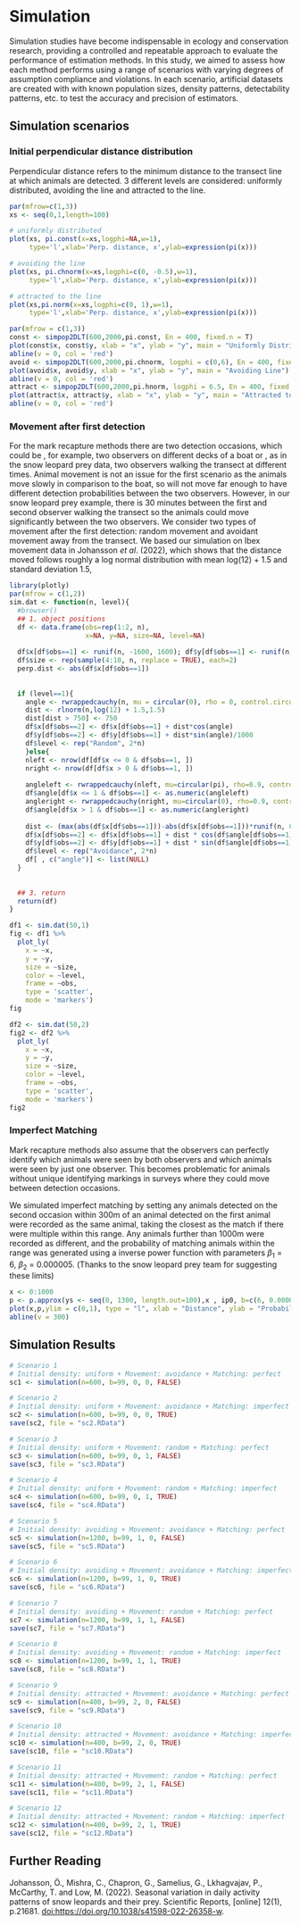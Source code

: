# Simulation

Simulation studies have become indispensable in ecology and conservation research, providing a controlled and repeatable approach to evaluate the performance of estimation methods. In this study, we aimed to assess how each method performs using a range of scenarios with varying degrees of assumption compliance and violations. In each scenario, artificial datasets are created with with known population sizes, density patterns, detectability patterns, etc. to test the accuracy and precision of estimators.

## Simulation scenarios

### Initial perpendicular distance distribution

Perpendicular distance refers to the minimum distance to the transect line at which animals are detected. 3 different levels are considered: uniformly distributed, avoiding the line and attracted to the line.

```r
par(mfrow=c(1,3))
xs <- seq(0,1,length=100)

# uniformly distributed
plot(xs, pi.const(x=xs,logphi=NA,w=1),
     type='l',xlab='Perp. distance, x',ylab=expression(pi(x)))

# avoiding the line
plot(xs, pi.chnorm(x=xs,logphi=c(0, -0.5),w=1),
     type='l',xlab='Perp. distance, x',ylab=expression(pi(x)))

# attracted to the line
plot(xs,pi.norm(x=xs,logphi=c(0, 1),w=1),
     type='l',xlab='Perp. distance, x',ylab=expression(pi(x)))

```

```r
par(mfrow = c(1,3))
const <- simpop2DLT(600,2000,pi.const, En = 400, fixed.n = T)
plot(const$x, const$y, xlab = "x", ylab = "y", main = "Uniformly Distributed")
abline(v = 0, col = 'red')
avoid <- simpop2DLT(600,2000,pi.chnorm, logphi = c(0,6), En = 400, fixed.n = T)
plot(avoid$x, avoid$y, xlab = "x", ylab = "y", main = "Avoiding Line")
abline(v = 0, col = 'red')
attract <- simpop2DLT(600,2000,pi.hnorm, logphi = 6.5, En = 400, fixed.n = T)
plot(attract$x, attract$y, xlab = "x", ylab = "y", main = "Attracted to Line")
abline(v = 0, col = 'red')
```

### Movement after first detection

For the mark recapture methods there are two detection occasions, which could be , for example, two observers on different decks of a boat or , as in the snow leopard prey data, two observers walking the transect at different times. Animal movement is not an issue for the first scenario as the animals move slowly in comparison to the boat, so will not move far enough to have different detection probabilities between the two observers. However, in our snow leopard prey example, there is 30 minutes between the first and second observer walking the transect so the animals could move significantly between the two observers. We consider two types of movement after the first detection: random movement and avoidant movement away from the transect. We based our simulation on Ibex movement data in Johansson *et al*. (2022), which shows that the distance moved follows roughly a log normal distribution with mean log(12) + 1.5 and standard deviation 1.5,

```r
library(plotly)
par(mfrow = c(1,2))
sim.dat <- function(n, level){
  #browser()
  ## 1. object positions
  df <- data.frame(obs=rep(1:2, n),
                   x=NA, y=NA, size=NA, level=NA)
  
  df$x[df$obs==1] <- runif(n, -1600, 1600); df$y[df$obs==1] <- runif(n, 0, 600)
  df$size <- rep(sample(4:10, n, replace = TRUE), each=2)
  perp.dist <- abs(df$x[df$obs==1])
  
  
  if (level==1){
    angle <- rwrappedcauchy(n, mu = circular(0), rho = 0, control.circular=list(units="radian"))
    dist <- rlnorm(n,log(12) + 1.5,1.5)
    dist[dist > 750] <- 750
    df$x[df$obs==2] <- df$x[df$obs==1] + dist*cos(angle)
    df$y[df$obs==2] <- df$y[df$obs==1] + dist*sin(angle)/1000
    df$level <- rep("Random", 2*n)
    }else{
    nleft <- nrow(df[df$x <= 0 & df$obs==1, ])
    nright <- nrow(df[df$x > 0 & df$obs==1, ])
    
    angleleft <- rwrappedcauchy(nleft, mu=circular(pi), rho=0.9, control.circular=list(units="radian"))
    df$angle[df$x <= 1 & df$obs==1] <- as.numeric(angleleft)
    angleright <- rwrappedcauchy(nright, mu=circular(0), rho=0.9, control.circular=list(units="radian"))
    df$angle[df$x > 1 & df$obs==1] <- as.numeric(angleright)
    
    dist <- (max(abs(df$x[df$obs==1]))-abs(df$x[df$obs==1]))*runif(n, 0, 0.1)*2.5
    df$x[df$obs==2] <- df$x[df$obs==1] + dist * cos(df$angle[df$obs==1])
    df$y[df$obs==2] <- df$y[df$obs==1] + dist * sin(df$angle[df$obs==1])/1000
    df$level <- rep("Avoidance", 2*n)
    df[ , c("angle")] <- list(NULL)
  }
  
  
  ## 3. return
  return(df)
}

df1 <- sim.dat(50,1)
fig <- df1 %>%
  plot_ly(
    x = ~x,
    y = ~y,
    size = ~size,
    color = ~level,
    frame = ~obs,
    type = 'scatter',
    mode = 'markers')
fig
```

```r
df2 <- sim.dat(50,2)
fig2 <- df2 %>%
  plot_ly(
    x = ~x,
    y = ~y,
    size = ~size,
    color = ~level,
    frame = ~obs,
    type = 'scatter',
    mode = 'markers')
fig2
```

### Imperfect Matching

Mark recapture methods also assume that the observers can perfectly identify which animals were seen by both observers and which animals were seen by just one observer. This becomes problematic for animals without unique identifying markings in surveys where they could move between detection occasions.

We simulated imperfect matching by setting any animals detected on the second occasion within 300m of an animal detected on the first animal were recorded as the same animal, taking the closest as the match if there were multiple within this range. Any animals further than 1000m were recorded as different, and the probability of matching animals within the range was generated using a inverse power function with parameters $\beta_1$ = 6, $\beta_2$ = 0.000005. (Thanks to the snow leopard prey team for suggesting these limits)

```r
x <- 0:1000
p <- p.approx(ys <- seq(0, 1300, length.out=100),x , ip0, b=c(6, 0.000005), what = "px")
plot(x,p,ylim = c(0,1), type = "l", xlab = "Distance", ylab = "Probability")
abline(v = 300)
```

## Simulation Results

```r
# Scenario 1
# Initial density: uniform + Movement: avoidance + Matching: perfect
sc1 <- simulation(n=600, b=99, 0, 0, FALSE)
```

```r
# Scenario 2
# Initial density: uniform + Movement: avoidance + Matching: imperfect
sc2 <- simulation(n=600, b=99, 0, 0, TRUE)
save(sc2, file = "sc2.RData")
```

```r
# Scenario 3
# Initial density: uniform + Movement: random + Matching: perfect
sc3 <- simulation(n=600, b=99, 0, 1, FALSE)
save(sc3, file = "sc3.RData")
```

```r
# Scenario 4
# Initial density: uniform + Movement: random + Matching: imperfect
sc4 <- simulation(n=600, b=99, 0, 1, TRUE)
save(sc4, file = "sc4.RData")
```

```r
# Scenario 5
# Initial density: avoiding + Movement: avoidance + Matching: perfect
sc5 <- simulation(n=1200, b=99, 1, 0, FALSE)
save(sc5, file = "sc5.RData")
```

```r
# Scenario 6
# Initial density: avoiding + Movement: avoidance + Matching: imperfect
sc6 <- simulation(n=1200, b=99, 1, 0, TRUE)
save(sc6, file = "sc6.RData")
```

```r
# Scenario 7
# Initial density: avoiding + Movement: random + Matching: perfect
sc7 <- simulation(n=1200, b=99, 1, 1, FALSE)
save(sc7, file = "sc7.RData")
```

```r
# Scenario 8
# Initial density: avoiding + Movement: random + Matching: imperfect
sc8 <- simulation(n=1200, b=99, 1, 1, TRUE)
save(sc8, file = "sc8.RData")
```

```r
# Scenario 9
# Initial density: attracted + Movement: avoidance + Matching: perfect
sc9 <- simulation(n=400, b=99, 2, 0, FALSE)
save(sc9, file = "sc9.RData")
```

```r
# Scenario 10
# Initial density: attracted + Movement: avoidance + Matching: imperfect
sc10 <- simulation(n=400, b=99, 2, 0, TRUE)
save(sc10, file = "sc10.RData")
```

```r
# Scenario 11
# Initial density: attracted + Movement: random + Matching: perfect
sc11 <- simulation(n=400, b=99, 2, 1, FALSE)
save(sc11, file = "sc11.RData")
```

```r
# Scenario 12
# Initial density: attracted + Movement: random + Matching: imperfect
sc12 <- simulation(n=400, b=99, 2, 1, TRUE)
save(sc12, file = "sc12.RData")
```

## Further Reading

Johansson, Ö., Mishra, C., Chapron, G., Samelius, G., Lkhagvajav, P., McCarthy, T. and Low, M. (2022). Seasonal variation in daily activity patterns of snow leopards and their prey. Scientific Reports, [online] 12(1), p.21681. <doi:https://doi.org/10.1038/s41598-022-26358-w>.
